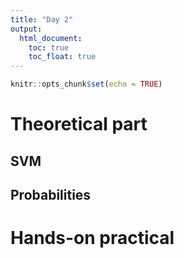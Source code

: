 ```yaml
---
title: "Day 2"
output:
  html_document:
    toc: true
    toc_float: true 
---
```


```r
knitr::opts_chunk$set(echo = TRUE)
```

# Theoretical part

## SVM

## Probabilities

# Hands-on practical